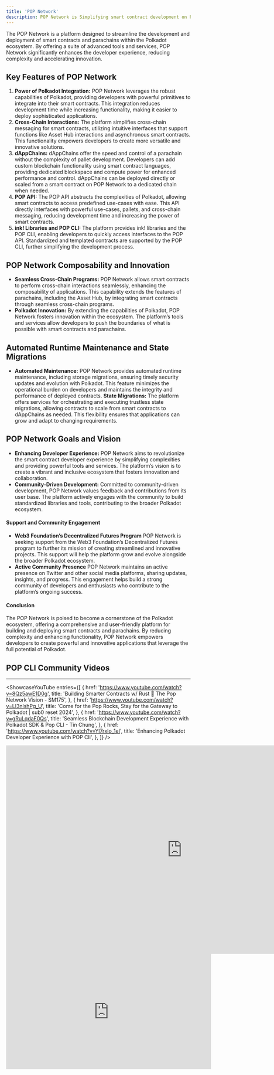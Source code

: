 ```yaml
---
title: 'POP Network'
description: POP Network is Simplifying smart contract development on Polkadot with powerful tools, cross-chain support, and dAppChains.
---
```



The POP Network is a platform designed to streamline the development and deployment of smart contracts and parachains within the Polkadot ecosystem. By offering a suite of advanced tools and services, POP Network significantly enhances the developer experience, reducing complexity and accelerating innovation.

## Key Features of POP Network
1. **Power of Polkadot Integration:** POP Network leverages the robust capabilities of Polkadot, providing developers with powerful primitives to integrate into their smart contracts. This integration reduces development time while increasing functionality, making it easier to deploy sophisticated applications.
2. **Cross-Chain Interactions:** The platform simplifies cross-chain messaging for smart contracts, utilizing intuitive interfaces that support functions like Asset Hub interactions and asynchronous smart contracts. This functionality empowers developers to create more versatile and innovative solutions.
3. **dAppChains:** dAppChains offer the speed and control of a parachain without the complexity of pallet development. Developers can add custom blockchain functionality using smart contract languages, providing dedicated blockspace and compute power for enhanced performance and control. dAppChains can be deployed directly or scaled from a smart contract on POP Network to a dedicated chain when needed.
4. **POP API:** The POP API abstracts the complexities of Polkadot, allowing smart contracts to access predefined use-cases with ease. This API directly interfaces with powerful use-cases, pallets, and cross-chain messaging, reducing development time and increasing the power of smart contracts.
5. **ink! Libraries and POP CLI:** The platform provides ink! libraries and the POP CLI, enabling developers to quickly access interfaces to the POP API. Standardized and templated contracts are supported by the POP CLI, further simplifying the development process.

## POP Network Composability and Innovation
- **Seamless Cross-Chain Programs:** POP Network allows smart contracts to perform cross-chain interactions seamlessly, enhancing the composability of applications. This capability extends the features of parachains, including the Asset Hub, by integrating smart contracts through seamless cross-chain programs.
- **Polkadot Innovation:** By extending the capabilities of Polkadot, POP Network fosters innovation within the ecosystem. The platform’s tools and services allow developers to push the boundaries of what is possible with smart contracts and parachains.

## Automated Runtime Maintenance and State Migrations
- **Automated Maintenance:** POP Network provides automated runtime maintenance, including storage migrations, ensuring timely security updates and evolution with Polkadot. This feature minimizes the operational burden on developers and maintains the integrity and performance of deployed contracts.
 **State Migrations:** The platform offers services for orchestrating and executing trustless state migrations, allowing contracts to scale from smart contracts to dAppChains as needed. This flexibility ensures that applications can grow and adapt to changing requirements.

## POP Network Goals and Vision
- **Enhancing Developer Experience:** POP Network aims to revolutionize the smart contract developer experience by simplifying complexities and providing powerful tools and services. The platform’s vision is to create a vibrant and inclusive ecosystem that fosters innovation and collaboration.
- **Community-Driven Development:** Committed to community-driven development, POP Network values feedback and contributions from its user base. The platform actively engages with the community to build standardized libraries and tools, contributing to the broader Polkadot ecosystem.

#### Support and Community Engagement
- **Web3 Foundation’s Decentralized Futures Program** POP Network is seeking support from the Web3 Foundation’s Decentralized Futures program to further its mission of creating streamlined and innovative projects. This support will help the platform grow and evolve alongside the broader Polkadot ecosystem.
- **Active Community Presence** POP Network maintains an active presence on Twitter and other social media platforms, sharing updates, insights, and progress. This engagement helps build a strong community of developers and enthusiasts who contribute to the platform’s ongoing success.

#### Conclusion
The POP Network is poised to become a cornerstone of the Polkadot ecosystem, offering a comprehensive and user-friendly platform for building and deploying smart contracts and parachains. By reducing complexity and enhancing functionality, POP Network empowers developers to create powerful and innovative applications that leverage the full potential of Polkadot.

## POP CLI Community Videos
------------
<ShowcaseYouTube
  entries={[
         {
      href: 'https://www.youtube.com/watch?v=8Qz5awE1D0g',
      title: 'Building Smarter Contracts w/ Rust 🦀 The Pop Network Vision - SM175',
        },
      {
      href: 'https://www.youtube.com/watch?v=Ll3nlshPg_U',
      title: 'Come for the Pop Rocks, Stay for the Gateway to Polkadot | sub0 reset 2024',
        },
    {
      href: 'https://www.youtube.com/watch?v=gRuLqdaF0Qs',
      title: 'Seamless Blockchain Development Experience with Polkadot SDK & Pop CLI - Tin Chung',
        },
          {
      href: 'https://www.youtube.com/watch?v=Yl7rxIo_1eI',
      title: 'Enhancing Polkadot Developer Experience with POP Cli',
          },
  ]} />


<iframe src="https://docs.google.com/presentation/d/e/2PACX-1vRdgKIHfwqHBGXxqQyrDerbEZ6j5I8nH-1o3YdJDORMXxOXum1iTKBLUYlvtGI21H0rslP0VJc8C2Fm/embed?start=false&loop=false&delayms=3000" frameborder="0" width="960" height="569" allowfullscreen="true" mozallowfullscreen="true" webkitallowfullscreen="true"></iframe>

<iframe width="560" height="315" src="https://www.youtube.com/embed/xAHHz1NCj7I?si=LOSinWuONCeewVPc" title="YouTube video player" frameborder="0" allow="accelerometer; autoplay; clipboard-write; encrypted-media; gyroscope; picture-in-picture; web-share" referrerpolicy="strict-origin-when-cross-origin" allowfullscreen></iframe>
